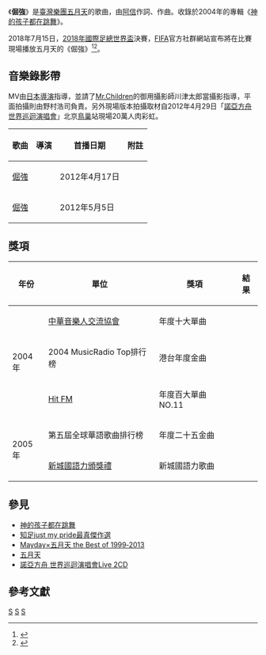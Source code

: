 {{Infobox Single 
| Name           = 倔強
| Artist         = [[五月天|五月天]]
| from Album     = [[神的孩子都在跳舞|神的孩子都在跳舞]]
| Released       = 2004年11月5日
| Language       = 
| Recorded       = 2004年
| Genre          = [[流行音樂|流行音樂]]、搖滾、抒情、[[英式搖滾|英式搖滾]]、[[搖滾樂|搖滾樂]]
| Length         = 4:21     
| Label          = [[滾石唱片|滾石唱片]]（製作發行）
| Writer         = [[陳信宏|阿信]]
| Producer       = 五月天
| Last single    = 孫悟空<br />（2004年）
| This single    = '''倔強'''<br />（2004年）
| Next single    = 垃圾車<br />（2004年）
}}

《'''倔強'''》是[[臺灣|臺灣]][[流行樂團|樂團]][[五月天|五月天]]的歌曲，由[[陳信宏|阿信]]作詞、作曲。收錄於2004年的專輯《[[神的孩子都在跳舞|神的孩子都在跳舞]]》。

2018年7月15日，[[2018年國際足總世界盃|2018年國際足總世界盃]]決賽，[[FIFA|FIFA]]官方社群網站宣布將在比賽現場播放五月天的《倔強》<ref>{{cite news|author=郭妤|title=【世足法克大戰】五月天被世界聽見　FIFA宣布冠軍戰播《倔強》|url=https://tw.appledaily.com/new/realtime/20180715/1391934/|language=zh-hant|accessdate=2018-07-15|newspaper=《[[蘋果日報_(台灣)|蘋果日報]]》|date=2018-07-15|archive-date=2020-05-01|archive-url=https://web.archive.org/web/20200501065838/https://tw.appledaily.com/new/realtime/20180715/1391934/|dead-url=no}}</ref><ref>{{cite news|author=|title=世足／FIFA宣布五月天「倔強」　將在冠軍戰現場播放|url=https://www.nownews.com/news/20180715/2788219|language=zh-hant|accessdate=2018-07-15|newspaper=《[[NOWnews_今日新聞|NOWnews 今日新聞]]》|date=2018-07-15|archive-date=2020-09-24|archive-url=https://web.archive.org/web/20200924234006/https://www.nownews.com/news/20180715/2788219|dead-url=no}}</ref>。

== 音樂錄影帶 ==
MV由[[日本|日本]][[導演|導演]]{{link-ja|丹修一|丹修一}}指導，並請了[[Mr.Children|Mr.Children]]的御用攝影師川津太郎當攝影指導，平面拍攝則由野村浩司負責。另外現場版本拍攝取材自2012年4月29日「[[諾亞方舟世界巡迴演唱會|諾亞方舟世界巡迴演唱會]]」北京[[國家體育場_(北京)|鳥巢]]站現場20萬人肉彩虹。

{| class="wikitable"
! 歌曲 !! 導演 !! 首播日期 !! 附註
|-
| [https://www.youtube.com/watch?v=R2s-H_crYkc 倔強] {{Wayback|url=https://www.youtube.com/watch?v=R2s-H_crYkc |date=20201213235355 }}
| {{link-ja|丹修一|丹修一}}
| 2012年4月17日
| 
|-
| [https://www.youtube.com/watch?v=puv9Lghq4Rc 倔強] {{Wayback|url=https://www.youtube.com/watch?v=puv9Lghq4Rc |date=20200114220836 }}
| 
| 2012年5月5日
| 
|}

== 獎項 ==
{| class="wikitable" 
! 年份 !! 單位 !! 獎項 !! 結果
|-
| rowspan=3 | 2004年
| [[中華音樂人交流協會|中華音樂人交流協會]]
| 年度十大單曲
| {{won}}
|-
| 2004 MusicRadio Top排行榜
| 港台年度金曲
| {{won}}
|-
| [[Hit_FM聯播網|Hit FM]]
| 年度百大單曲 NO.11
| {{won}}
|-
| rowspan=2 | 2005年
| 第五屆全球華語歌曲排行榜
| 年度二十五金曲
| {{won}}
|-
| [[2005年度新城國語力頒獎禮得獎名單|新城國語力頒獎禮]]
| 新城國語力歌曲
| {{won}}
|}

== 參見 ==
* [[神的孩子都在跳舞|神的孩子都在跳舞]]
* [[知足just_my_pride最真傑作選|知足just my pride最真傑作選]]
* [[Mayday×五月天_the_Best_of_1999‐2013|Mayday×五月天 the Best of 1999‐2013]]
* [[五月天|五月天]]
* [[諾亞方舟_世界巡迴演唱會Live_2CD|諾亞方舟 世界巡迴演唱會Live 2CD]]

== 參考文獻 ==
{{reflist}}

{{五月天}}
{{Portal bar|台灣|音樂}}

[[Category:2004年臺灣歌曲|S]]
[[Category:五月天歌曲|S]]
[[Category:華語流行歌曲|S]]